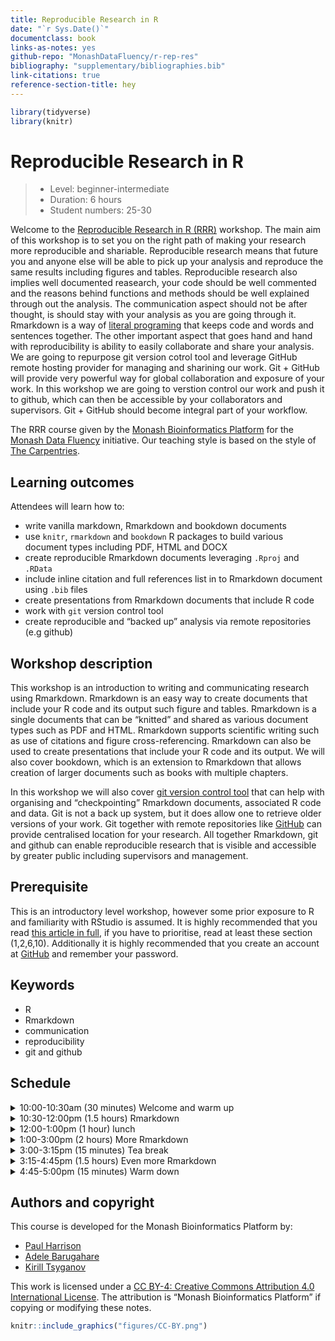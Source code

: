 ```yaml
---
title: Reproducible Research in R
date: "`r Sys.Date()`"
documentclass: book
links-as-notes: yes
github-repo: "MonashDataFluency/r-rep-res"
bibliography: "supplementary/bibliographies.bib"
link-citations: true
reference-section-title: hey
---
```


```r
library(tidyverse)
library(knitr)
```

# Reproducible Research in R {#index -}

> - Level: beginner-intermediate
> - Duration: 6 hours
> - Student numbers: 25-30

Welcome to the [Reproducible Research in R (RRR)](https://github.com/MonashDataFluency/r-rep-res) workshop. The main aim of this workshop is to set you on the right path of making your research more reproducible and shariable. Reproducible research means that future you and anyone else will be able to pick up your analysis and reproduce the same results including figures and tables. Reproducible research also implies well documented reasearch, your code should be well commented and the reasons behind functions and methods should be well explained through out the analysis. The communication aspect should not be after thought, is should stay with your analysis as you are going through it. Rmarkdown is a way of [literal programing](http://www.literateprogramming.com/knuthweb.pdf) that keeps code and words and sentences together. The other important aspect that goes hand and hand with reproducibility is ability to easily collaborate and share your analysis. We are going to repurpose git version cotrol tool and leverage GitHub remote hosting provider for managing and sharining our work. Git + GitHub will provide very powerful way for global collaboration and exposure of your work. In this workshop we are going to verstion control our work and push it to github, which can then be accessible by your collaborators and supervisors. Git + GitHub should become integral part of your workflow.

The RRR course given by the [Monash Bioinformatics Platform](https://www.monash.edu/researchinfrastructure/bioinformatics) for the [Monash Data Fluency](https://monashdatafluency.github.io/) initiative. Our teaching style is based on the style of [The Carpentries](https://carpentries.org/).

## Learning outcomes {-}

Attendees will learn how to:

- write vanilla markdown, Rmarkdown and bookdown documents
- use `knitr`, `rmarkdown` and `bookdown` R packages to build various document types including PDF, HTML and DOCX
- create reproducible Rmarkdown documents leveraging `.Rproj` and `.RData`
- include inline citation and full references list in to Rmarkdown document using `.bib` files
- create presentations from Rmarkdown documents that include R code
- work with `git` version control tool
- create reproducible and "backed up" analysis via remote repositories (e.g github)

## Workshop description {-}

This workshop is an introduction to writing and communicating research using Rmarkdown. Rmarkdown is an easy way to create documents that include your R code and its output such figure and tables. Rmarkdown is a single documents that can be "knitted" and shared as various document types such as PDF and HTML. Rmarkdown supports scientific writing such as use of citations and figure cross-referencing. Rmarkdown can also be used to create presentations that include your R code and its output. We will also cover bookdown, which is an extension to Rmarkdown that allows creation of larger documents such as books with multiple chapters.

In this workshop we will also cover [git version control tool](https://git-scm.com/book/en/v1/Getting-Started-About-Version-Control) that can help with organising and "checkpointing" Rmarkdown documents, associated R code and data. Git is not a back up system, but it does allow one to retrieve older versions of your work. Git together with remote repositories like [GitHub](https://github.com) can provide centralised location for your research. All together Rmarkdown, git and github can enable reproducible research that is visible and accessible by greater public including supervisors and management.

## Prerequisite {-}

This is an introductory level workshop, however some prior exposure to R and familiarity with RStudio is assumed. It is highly recommended that you read [this article in full](https://peerj.com/preprints/3159/), if you have to prioritise, read at least these section (1,2,6,10).
Additionally it is highly recommended that you create an account at [GitHub](htts://github.com) and remember your password.

## Keywords {-}

- R
- Rmarkdown
- communication
- reproducibility
- git and github

## Schedule {-}

<details>
  <summary>
  10:00-10:30am (30 minutes) Welcome and warm up
  </summary>

  ```
  \( ﾟヮﾟ)/
  ```
</details>

<details>
  <summary>
  10:30-12:00pm (1.5 hours)  Rmarkdown
  </summary>

- Introduction (30 minutes)
- Vanilla markdown (30 minutes)
- Rmarkdown (30 minutes)

</details>

<details>
  <summary>
  12:00-1:00pm  (1 hour)     lunch
  </summary>

<pre>

                     __
                    /
                 .-/-.
                 |'-'|
                 |   |
                 |   |   .-""""-.
                 \___/  /' .  '. \   \|/\//
                       (`-..:...-')  |`""`|
                        ;-......-;   |    |
                         '------'    \____/

</pre>

</details>

<details>
  <summary>
  1:00-3:00pm   (2 hours)    More Rmarkdown
  </summary>

- Git and GitHub markdown (40 minutes)
- More Rmarkdown (40 minutes)
- YAML header (40 minutes)

</details>

<details>
  <summary>
  3:00-3:15pm   (15 minutes) Tea break
  </summary>

<pre>
                     (  )  (   )  )
                     ) (   )  (  (
                     ( )  (    ) )
                     _____________
                    <_____________> ___
                    |             |/ _ \
                    |               | | |
                    |               |_| |
                 ___|             |\___/
                /    \___________/    \
                \_____________________/
</pre>

</details>

<details>
  <summary>
  3:15-4:45pm   (1.5 hours)  Even more Rmarkdown
  </summary>

- Bibliographies (30 minutes)
- Bookdown (30 minutes)
- Miscellaneous (30 minutes)

</details>

<details>
  <summary>
  4:45-5:00pm   (15 minutes) Warm down
  </summary>

<pre>

                                          (

                *                           )   *
                              )     *      (
                    )        (                   (
                   (          )     (             )
                    )    *           )        )  (
                   (                (        (      *
                    )          H     )        )
                              [ ]            (
                       (  *   |-|       *     )    (
                 *      )     |_|        .          )
                       (      | |    .
                 )           /   \     .    ' .        *
                (           |_____|  '  .    .
                 )          | ___ |  \~~~/  ' .   (
                        *   | \ / |   \_/  \~~~/   )
                            | _Y_ |    |    \_/   (
                *           |-----|  __|__   |      *
                            `-----`        __|__

</pre>

</details>

## Authors and copyright {-}

This course is developed for the Monash Bioinformatics Platform by:

- [Paul Harrison](mailto:paul.harrison@monash.edu)
- [Adele Barugahare](mailto:Adele.Barugahare@monash.edu)
- [Kirill Tsyganov](mailto:kirill.tsyganov@monash.edu)

This work is licensed under a [CC BY-4: Creative Commons Attribution 4.0 International License](http://creativecommons.org/licenses/by/4.0/). The attribution is "Monash Bioinformatics Platform" if copying or modifying these notes.

```r
knitr::include_graphics("figures/CC-BY.png")
```
